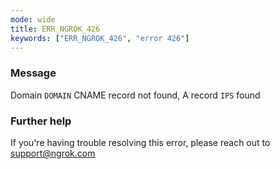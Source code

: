 ```yaml
---
mode: wide
title: ERR_NGROK_426
keywords: ["ERR_NGROK_426", "error 426"]
---
```



### Message

Domain `DOMAIN` CNAME record not found, A record `IPS` found

<ErrorDetails />

### Further help

If you're having trouble resolving this error, please reach out to [support@ngrok.com](mailto:support@ngrok.com?subject=Help%20with%20ERR_NGROK_426)
